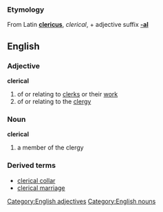 ===Etymology===
From Latin '''[[clericus]]''', ''clerical'', + adjective suffix '''[[-al]]'''

==English==
===Adjective===
[[Category:English adjectives]]
'''clerical'''
# of or relating to [[clerk]]s or their [[work]]
# of or relating to the [[clergy]]

===Noun===
[[Category:English nouns]]
'''clerical'''
# a member of the clergy

===Derived terms===
*[[clerical collar]]
*[[clerical marriage]]